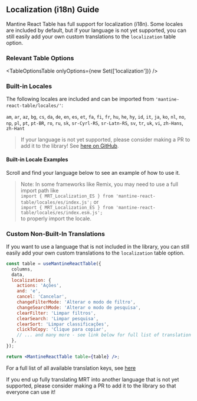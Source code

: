 
<Head>
  <title>{'Localization/i18n Guide - Mantine React Table V2 Docs'}</title>
  <meta
    name="description"
    content="How to customize localization and translations (i18n) in Mantine React Table"
  />
</Head>

## Localization (i18n) Guide

Mantine React Table has full support for localization (i18n). Some locales are included by default, but if your language is not yet supported, you can still easily add your own custom translations to the `localization` table option.

### Relevant Table Options

<TableOptionsTable onlyOptions={new Set(['localization'])} />

### Built-in Locales

The following locales are included and can be imported from `'mantine-react-table/locales/'`:

`am`, `ar`, `az`, `bg`, `cs`, `da`, `de`, `en`, `es`, `et`, `fa`, `fi`, `fr`, `hu`, `he`, `hy`, `id`, `it`, `ja`, `ko`, `nl`, `no`, `np`, `pl`, `pt`, `pt-BR`, `ro`, `ru`, `sk`, `sr-Cyrl-RS`, `sr-Latn-RS`, `sv`, `tr`, `uk`, `vi`, `zh-Hans`, `zh-Hant`

> If your language is not yet supported, please consider making a PR to add it to the library! See [here on GitHub](https://github.com/KevinVandy/mantine-react-table/tree/v2/packages/mantine-react-table/src/locales).

#### Built-in Locale Examples

Scroll and find your language below to see an example of how to use it.

<LocaleExamples />

> Note: In some frameworks like Remix, you may need to use a full import path like <br /> `import { MRT_Localization_ES } from 'mantine-react-table/locales/es/index.js';` or <br /> `import { MRT_Localization_ES } from 'mantine-react-table/locales/es/index.esm.js';` <br />
> to properly import the locale.

### Custom Non-Built-In Translations

If you want to use a language that is not included in the library, you can still easily add your own custom translations to the `localization` table option.

```jsx
const table = useMantineReactTable({
  columns,
  data,
  localization: {
    actions: 'Ações',
    and: 'e',
    cancel: 'Cancelar',
    changeFilterMode: 'Alterar o modo de filtro',
    changeSearchMode: 'Alterar o modo de pesquisa',
    clearFilter: 'Limpar filtros',
    clearSearch: 'Limpar pesquisa',
    clearSort: 'Limpar classificações',
    clickToCopy: 'Clique para copiar',
    // ... and many more - see link below for full list of translation keys
  },
});

return <MantineReactTable table={table} />;
```

For a full list of all available translation keys, see [here](https://github.com/KevinVandy/mantine-react-table/blob/v2/packages/mantine-react-table/src/locales/en.ts)

If you end up fully translating MRT into another language that is not yet supported, please consider making a PR to add it to the library so that everyone can use it!
